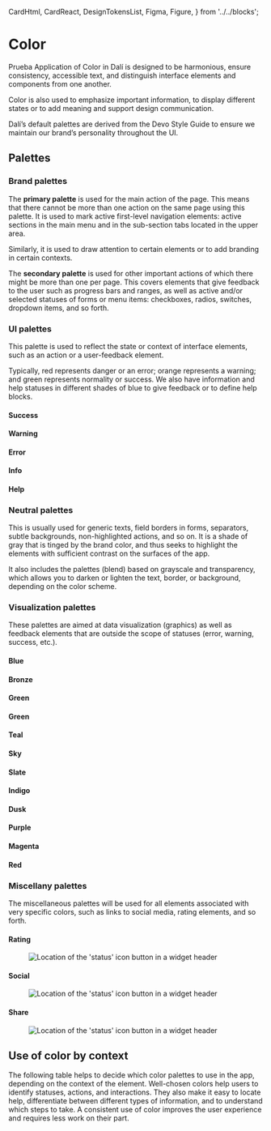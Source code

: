 


  CardHtml,
  CardReact,
  DesignTokensList,
  Figma,
  Figure,
} from '../../blocks';

<Meta title="Foundations/Color" />

# Color

Prueba 
Application of Color in Dalí is designed to be harmonious, ensure consistency, accessible text, and distinguish interface elements and components from one another.

Color is also used to emphasize important information, to display different states or to add meaning and support design communication. 

Dalí’s default palettes are derived from the Devo Style Guide to ensure we maintain our brand’s personality throughout the UI.

## Palettes

### Brand palettes

The **primary palette** is used for the main action of the page. This means that there cannot be more than one action on the same page using this palette. It is used to mark active first-level navigation elements: active sections in the main menu and in the sub-section tabs located in the upper area. 

Similarly, it is used to draw attention to certain elements or to add branding in certain contexts.

<Figure spaceToTop>
  <Figma aspectRatio='1x1' url="https://www.figma.com/file/4f9wa0fKYIwMue6yo6nrJL/Genesys-Design-System---Web-Previews?type=design&node-id=7274%3A6641&mode=design&t=O0arjG0dxvDqArcm-1" />
</Figure>

The **secondary palette** is used for other important actions of which there might be more than one per page. This covers elements that give feedback to the user such as progress bars and ranges, as well as active and/or selected statuses of forms or menu items: checkboxes, radios, switches, dropdown items, and so forth.

<Figure spaceToTop>
  <Figma aspectRatio='1x1' url="https://www.figma.com/file/4f9wa0fKYIwMue6yo6nrJL/Genesys-Design-System---Web-Previews?type=design&node-id=7274%3A7741&mode=design&t=O0arjG0dxvDqArcm-1" />
</Figure>

### UI palettes

This palette is used to reflect the state or context of interface elements, such as an action or a user-feedback element.

Typically, red represents danger or an error; orange represents a warning; and green represents normality or success. We also have information and help statuses in different shades of blue to give feedback or to define help blocks.

#### Success

<Figure spaceToTop>
  <Figma aspectRatio='1x1' url="https://www.figma.com/file/4f9wa0fKYIwMue6yo6nrJL/Genesys-Design-System---Web-Previews?type=design&node-id=7274%3A9518&mode=design&t=O0arjG0dxvDqArcm-1" />
</Figure>

#### Warning

<Figure spaceToTop>
  <Figma aspectRatio='1x1' url="https://www.figma.com/file/4f9wa0fKYIwMue6yo6nrJL/Genesys-Design-System---Web-Previews?type=design&node-id=7274%3A11039&mode=design&t=O0arjG0dxvDqArcm-1" />
</Figure>

#### Error

<Figure spaceToTop>
  <Figma aspectRatio='1x1' url="https://www.figma.com/file/4f9wa0fKYIwMue6yo6nrJL/Genesys-Design-System---Web-Previews?type=design&node-id=7274%3A14228&mode=design&t=O0arjG0dxvDqArcm-1" />
</Figure>

#### Info

<Figure spaceToTop>
  <Figma aspectRatio='1x1' url="https://www.figma.com/file/4f9wa0fKYIwMue6yo6nrJL/Genesys-Design-System---Web-Previews?type=design&node-id=7274%3A14244&mode=design&t=O0arjG0dxvDqArcm-1" />
</Figure>

#### Help

<Figure spaceToTop>
  <Figma aspectRatio='1x1' url="https://www.figma.com/file/4f9wa0fKYIwMue6yo6nrJL/Genesys-Design-System---Web-Previews?type=design&node-id=7274%3A17159&mode=design&t=O0arjG0dxvDqArcm-1" />
</Figure>

### Neutral palettes

This is usually used for generic texts, field borders in forms, separators, subtle backgrounds, non-highlighted actions, and so on. It is a shade of gray that is tinged by the brand color, and thus seeks to highlight the elements with sufficient contrast on the surfaces of the app.

It also includes the palettes (blend) based on grayscale and transparency, which allows you to darken or lighten the text, border, or background, depending on the color scheme.

<Figure spaceToTop>
  <Figma aspectRatio='1x1' url="https://www.figma.com/file/4f9wa0fKYIwMue6yo6nrJL/Genesys-Design-System---Web-Previews?type=design&node-id=7274%3A13651&mode=design&t=RE4bbatEUXom8VAu-1" />
</Figure>

### Visualization palettes

These palettes are aimed at data visualization (graphics) as well as feedback elements that are outside the scope of statuses (error, warning, success, etc.).

#### Blue

<Figure spaceToTop>
  <Figma aspectRatio='16x9' url="https://www.figma.com/file/4f9wa0fKYIwMue6yo6nrJL/Genesys-Design-System---Web-Previews?type=design&node-id=7274%3A19773&mode=design&t=O0arjG0dxvDqArcm-1" />
</Figure>

#### Bronze

<Figure spaceToTop>
  <Figma aspectRatio='16x9' url="https://www.figma.com/file/4f9wa0fKYIwMue6yo6nrJL/Genesys-Design-System---Web-Previews?type=design&node-id=7274%3A21699&mode=design&t=O0arjG0dxvDqArcm-1" />
</Figure>

#### Green

<Figure spaceToTop>
  <Figma aspectRatio='16x9' url="https://www.figma.com/file/4f9wa0fKYIwMue6yo6nrJL/Genesys-Design-System---Web-Previews?type=design&node-id=7274%3A22750&mode=design&t=O0arjG0dxvDqArcm-1" />
</Figure>

#### Green

<Figure spaceToTop>
  <Figma aspectRatio='16x9' url="https://www.figma.com/file/4f9wa0fKYIwMue6yo6nrJL/Genesys-Design-System---Web-Previews?type=design&node-id=7274%3A22750&mode=design&t=O0arjG0dxvDqArcm-1" />
</Figure>

#### Teal

<Figure spaceToTop>
  <Figma aspectRatio='16x9' url="https://www.figma.com/file/4f9wa0fKYIwMue6yo6nrJL/Genesys-Design-System---Web-Previews?type=design&node-id=7274%3A23801&mode=design&t=O0arjG0dxvDqArcm-1" />
</Figure>

#### Sky

<Figure spaceToTop>
  <Figma aspectRatio='16x9' url="https://www.figma.com/file/4f9wa0fKYIwMue6yo6nrJL/Genesys-Design-System---Web-Previews?type=design&node-id=7274%3A24848&mode=design&t=O0arjG0dxvDqArcm-1" />
</Figure>

#### Slate

<Figure spaceToTop>
  <Figma aspectRatio='16x9' url="https://www.figma.com/file/4f9wa0fKYIwMue6yo6nrJL/Genesys-Design-System---Web-Previews?type=design&node-id=7274%3A24862&mode=design&t=O0arjG0dxvDqArcm-1" />
</Figure>

#### Indigo

<Figure spaceToTop>
  <Figma aspectRatio='16x9' url="https://www.figma.com/file/4f9wa0fKYIwMue6yo6nrJL/Genesys-Design-System---Web-Previews?type=design&node-id=7274%3A24876&mode=design&t=O0arjG0dxvDqArcm-1" />
</Figure>

#### Dusk

<Figure spaceToTop>
  <Figma aspectRatio='16x9' url="https://www.figma.com/file/4f9wa0fKYIwMue6yo6nrJL/Genesys-Design-System---Web-Previews?type=design&node-id=7274%3A24890&mode=design&t=O0arjG0dxvDqArcm-1" />
</Figure>

#### Purple

<Figure spaceToTop>
  <Figma aspectRatio='16x9' url="https://www.figma.com/file/4f9wa0fKYIwMue6yo6nrJL/Genesys-Design-System---Web-Previews?type=design&node-id=7274%3A29559&mode=design&t=O0arjG0dxvDqArcm-1" />
</Figure>

#### Magenta

<Figure spaceToTop>
  <Figma aspectRatio='16x9' url="https://www.figma.com/file/4f9wa0fKYIwMue6yo6nrJL/Genesys-Design-System---Web-Previews?type=design&node-id=7274%3A29573&mode=design&t=O0arjG0dxvDqArcm-1" />
</Figure>

#### Red

<Figure spaceToTop>
  <Figma aspectRatio='16x9' url="https://www.figma.com/file/4f9wa0fKYIwMue6yo6nrJL/Genesys-Design-System---Web-Previews?type=design&node-id=7274%3A29587&mode=design&t=O0arjG0dxvDqArcm-1" />
</Figure>

### Miscellany palettes

The miscellaneous palettes will be used for all elements associated with very specific colors, such as links to social media, rating elements, and so forth.

#### Rating

<Figure>
  <img
    alt="Location of the 'status' icon button in a widget header"
    src="https://img.freepik.com/free-photo/beautiful-aerial-shot-fronalpstock-mountains-switzerland-beautiful-pink-blue-sky_181624-9315.jpg?w=1380&t=st=1708008661~exp=1708009261~hmac=6709e70324b4ff7d38e25167f9f2887be86ce35b5adbf29040bdfa3e27eba099"
  />
</Figure>

#### Social

<Figure>
  <img
    alt="Location of the 'status' icon button in a widget header"
    src="img/Social-2.png"
  />
</Figure>

#### Share

<Figure>
  <img
    alt="Location of the 'status' icon button in a widget header"
    src="img/effect.jpg"
  />
</Figure>


## Use of color by context

The following table helps to decide which color palettes to use in the app, depending on the context of the element. Well-chosen colors help users to identify statuses, actions, and interactions. They also make it easy to locate help, differentiate between different types of information, and to understand which steps to take. A consistent use of color improves the user experience and requires less work on their part.

<Figure spaceToTop>
  <Figma aspectRatio='6x5' url="https://www.figma.com/file/4f9wa0fKYIwMue6yo6nrJL/Genesys-Design-System---Web-Previews?type=design&node-id=6980%3A6270&mode=design&t=RE4bbatEUXom8VAu-1" />
</Figure>